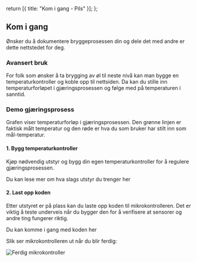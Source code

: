 
  return [{ title: "Kom i gang - Pils" }];
};

## Kom i gang

Ønsker du å dokumentere bryggeprosessen din og dele det med andre er dette nettstedet for deg.

### Avansert bruk

For folk som ønsker å ta brygging av øl til neste nivå kan man bygge en temperaturkontroller og koble opp til nettsiden.
Da kan du stille inn temperaturforløpet i gjæringsprosessen og følge med på temperaturen i sanntid.

### Demo gjæringsprosess

<FermentationDemoChart />
Grafen viser temperaturforløp i gjæringsprosessen. Den grønne linjen er faktisk
målt temperatur og den røde er hva du som bruker har stilt inn som
mål-temperatur.

#### 1. Bygg temperaturkontroller

Kjøp nødvendig utstyr og bygg din egen temperaturkontroller for å regulere gjæringsprosessen.

<Link to="gear">Du kan lese mer om hva slags utstyr du trenger her</Link>

#### 2. Last opp koden

Etter utstyret er på plass kan du laste opp koden til mikrokontrolleren.
Det er viktig å teste underveis når du bygger den for å verifisere at sensorer og andre ting fungerer riktig.

<Link to="coding">Du kan komme i gang med koden her</Link>

Slik ser mikrokontrolleren ut når du blir ferdig:

![Ferdig mikrokontroller](/finished-demo.jpg)
